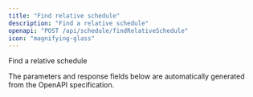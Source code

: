 ```yaml
---
title: "Find relative schedule"
description: "Find a relative schedule"
openapi: "POST /api/schedule/findRelativeSchedule"
icon: "magnifying-glass"
---
```


Find a relative schedule

<Note>
The parameters and response fields below are automatically generated from the OpenAPI specification.
</Note>
